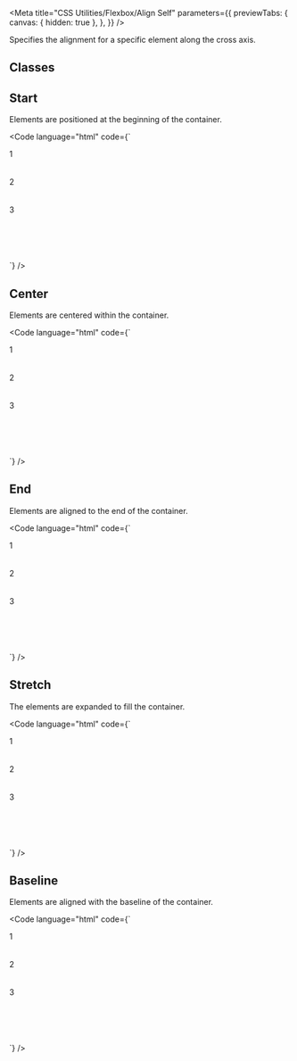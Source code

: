 
<Meta
  title="CSS Utilities/Flexbox/Align Self"
  parameters={{
    previewTabs: {
      canvas: { hidden: true },
    },
  }}
/>

<Banner label="Align Self" section="CSS Utilities" color="yellow" puzzle />

<Lead>Specifies the alignment for a specific element along the cross axis.</Lead>

## Classes

<CssFlexboxAlignSelf />

## Start

Elements are positioned at the beginning of the container.

<Code
  language="html"
  code={`
<div class="is-flex is-align-items-stretch is-flex-wrap-wrap fg-normal" style="min-height: 200px">
    <div class="is-flex is-align-items-center is-justify-content-center has-background-green-3 has-radius-normal" style="min-width: 200px; min-height: 50px">1</div>
    <div class="is-flex is-align-self-start is-align-items-center is-justify-content-center has-background-green-3 has-radius-normal" style="min-width: 200px; min-height: 50px">2</div>
    <div class="is-flex is-align-items-center is-justify-content-center has-background-green-3 has-radius-normal" style="min-width: 200px; min-height: 50px">3</div>
</div>
`}
/>

## Center

Elements are centered within the container.

<Code
  language="html"
  code={`
<div class="is-flex is-align-items-stretch is-flex-wrap-wrap fg-normal" style="min-height: 200px">
    <div class="is-flex is-align-items-center is-justify-content-center has-background-green-3 has-radius-normal" style="min-width: 200px; min-height: 50px">1</div>
    <div class="is-flex is-align-self-center is-align-items-center is-justify-content-center has-background-green-3 has-radius-normal" style="min-width: 200px; min-height: 50px">2</div>
    <div class="is-flex is-align-items-center is-justify-content-center has-background-green-3 has-radius-normal" style="min-width: 200px; min-height: 50px">3</div>
</div>
`}
/>

## End

Elements are aligned to the end of the container.

<Code
  language="html"
  code={`
<div class="is-flex is-align-items-stretch is-flex-wrap-wrap fg-normal" style="min-height: 200px">
    <div class="is-flex is-align-items-center is-justify-content-center has-background-green-3 has-radius-normal" style="min-width: 200px; min-height: 50px">1</div>
    <div class="is-flex is-align-self-end is-align-items-center is-justify-content-center has-background-green-3 has-radius-normal" style="min-width: 200px; min-height: 50px">2</div>
    <div class="is-flex is-align-items-center is-justify-content-center has-background-green-3 has-radius-normal" style="min-width: 200px; min-height: 50px">3</div>
</div>
`}
/>

## Stretch

The elements are expanded to fill the container.

<Code
  language="html"
  code={`
<div class="is-flex is-align-items-stretch is-flex-wrap-wrap fg-normal" style="min-height: 200px">
    <div class="is-flex is-align-items-center is-justify-content-center has-background-green-3 has-radius-normal" style="min-width: 200px; height: 50px">1</div>
    <div class="is-flex is-align-self-stretch is-align-items-center is-justify-content-center has-background-green-3 has-radius-normal" style="min-width: 200px; min-height: 50px">2</div>
    <div class="is-flex is-align-items-center is-justify-content-center has-background-green-3 has-radius-normal" style="min-width: 200px; height: 50px">3</div>
</div>
`}
/>

## Baseline

Elements are aligned with the baseline of the container.

<Code
  language="html"
  code={`
<div class="is-flex is-align-items-stretch is-flex-wrap-wrap fg-normal" style="min-height: 200px">
    <div class="is-flex is-align-items-center is-justify-content-center has-background-green-3 has-radius-normal" style="min-width: 200px; min-height: 50px">1</div>
    <div class="is-flex is-align-self-baseline is-align-items-center is-justify-content-center has-background-green-3 has-radius-normal" style="min-width: 200px; min-height: 50px">2</div>
    <div class="is-flex is-align-items-center is-justify-content-center has-background-green-3 has-radius-normal" style="min-width: 200px; min-height: 50px">3</div>
</div>
`}
/>

<Footer>
  <LinkCards>
    <LinkCard
      pageTitle="Foundation/Grid"
      description="The Baloise Design System grid system is a fully responsive and 12 column layout system with six default breakpoints and five container layouts"
    />
    <LinkCard
      pageTitle="Foundation/Design Tokens"
      description="We use design tokens to replace hard-coded values in order to ensure a better consistency"
    />
  </LinkCards>
</Footer>
